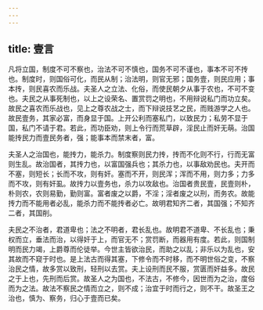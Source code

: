 ```yaml
---
---
---
```

title: 壹言
---




凡将立国，制度不可不察也，治法不可不慎也，国务不可不谨也，事本不可不抟也。制度时，则国俗可化，而民从制；治法明，则官无邪；国务壹，则民应用；事本抟，则民喜农而乐战。夫圣人之立法、化俗，而使民朝夕从事于农也，不可不变也。夫民之从事死制也，以上之设荣名、置赏罚之明也，不用辩说私门而功立矣。故民之喜农而乐战也，见上之尊农战之士，而下辩说技艺之民，而贱游学之人也。故民壹务，其家必富，而身显于国。上开公利而塞私门，以致民力；私劳不显于国，私门不请于君。若此，而功臣劝，则上令行而荒草辟，淫民止而奸无萌。治国能抟民力而壹民务者，强；能事本而禁末者，富。

夫圣人之治国也，能抟力，能杀力。制度察则民力抟，抟而不化则不行，行而无富则生乱。故治国者，其抟力也，以富国强兵也；其杀力也，以事敌劝民也。夫开而不塞，则短长；长而不攻，则有奸。塞而不开，则民浑；浑而不用，则力多；力多而不攻，则有奸虱。故抟力以壹务也，杀力以攻敌也。治国者贵民壹，民壹则朴，朴则农，农则易勤，勤则富。富者废之以爵，不淫；淫者废之以刑，而务农。故能抟力而不能用者必乱，能杀力而不能抟者必亡。故明君知齐二者，其国强；不知齐二者，其国削。

夫民之不治者，君道卑也；法之不明者，君长乱也。故明君不道卑、不长乱也；秉权而立，垂法而治，以得奸于上，而官无不；赏罚断，而器用有度。若此，则国制明而民力竭，上爵尊而伦徒举。今世主皆欲治民，而助之以乱；非乐以为乱也，安其故而不窥于时也。是上法古而得其塞，下修令而不时移，而不明世俗之变，不察治民之情，故多赏以致刑，轻刑以去赏。夫上设刑而民不服，赏匮而奸益多。故民之于上也，先刑而后赏。故圣人之为国也，不法古，不修今，因世而为之治，度俗而为之法。故法不察民之情而立之，则不成；治宜于时而行之，则不干。故圣王之治也，慎为、察务，归心于壹而已矣。
